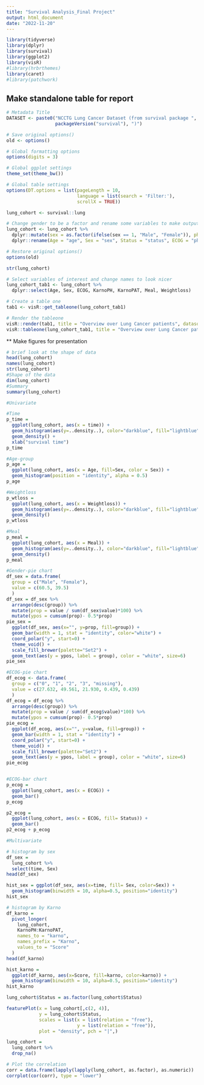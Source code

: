 ```yaml
---
title: "Survival Analysis_Final Project"
output: html_document
date: "2022-11-20"
---
```


```r
library(tidyverse)
library(dplyr)
library(survival)
library(ggplot2)
library(visR)
#library(hrbrthemes)
library(caret)
#library(patchwork)
```

## Make standalone table for report
```r
# Metadata Title
DATASET <- paste0("NCCTG Lung Cancer Dataset (from survival package ", 
                  packageVersion("survival"), ")")

# Save original options()
old <- options()  

# Global formatting options
options(digits = 3)

# Global ggplot settings
theme_set(theme_bw())

# Global table settings 
options(DT.options = list(pageLength = 10, 
                          language = list(search = 'Filter:'), 
                          scrollX = TRUE))

lung_cohort <- survival::lung

# Change gender to be a factor and rename some variables to make output look nicer
lung_cohort <- lung_cohort %>%  
  dplyr::mutate(sex = as.factor(ifelse(sex == 1, "Male", "Female")), ph.ecog = factor(ph.ecog), status = as.factor(status))  %>%  
  dplyr::rename(Age = "age", Sex = "sex", Status = "status", ECOG = "ph.ecog", KarnoPH = "ph.karno", KarnoPAT = "pat.karno", Meal = "meal.cal", Weightloss="wt.loss")

# Restore original options()
options(old)
```


```r
str(lung_cohort)

# Select variables of interest and change names to look nicer
lung_cohort_tab1 <- lung_cohort %>%  
  dplyr::select(Age, Sex, ECOG, KarnoPH, KarnoPAT, Meal, Weightloss) 

# Create a table one
tab1 <- visR::get_tableone(lung_cohort_tab1)

# Render the tableone
visR::render(tab1, title = "Overview over Lung Cancer patients", datasource = DATASET)
visR::tableone(lung_cohort_tab1, title = "Overview over Lung Cancer patients", datasource = DATASET)

```

** Make figures for presentation
```r
# brief look at the shape of data
head(lung_cohort)
names(lung_cohort)
str(lung_cohort)
#Shape of the data
dim(lung_cohort)
#Summary
summary(lung_cohort)

```

```r
#Univariate

#Time
p_time = 
  ggplot(lung_cohort, aes(x = time)) + 
  geom_histogram(aes(y=..density..), color="darkblue", fill="lightblue") +
  geom_density() +
  xlab("survival time")
p_time

#Age-group
p_age = 
  ggplot(lung_cohort, aes(x = Age, fill=Sex, color = Sex)) + 
  geom_histogram(position = "identity", alpha = 0.5)
p_age

#Weightloss
p_wtloss =
  ggplot(lung_cohort, aes(x = Weightloss)) + 
  geom_histogram(aes(y=..density..), color="darkblue", fill="lightblue") +
  geom_density() 
p_wtloss

#Meal
p_meal =
  ggplot(lung_cohort, aes(x = Meal)) + 
  geom_histogram(aes(y=..density..), color="darkblue", fill="lightblue") +
  geom_density() 
p_meal

#Gender-pie chart
df_sex = data.frame(
  group = c("Male", "Female"),
  value = c(60.5, 39.5)
  )
df_sex = df_sex %>%
  arrange(desc(group)) %>%
  mutate(prop = value / sum(df_sex$value)*100) %>%
  mutate(ypos = cumsum(prop)- 0.5*prop)
pie_sex = 
  ggplot(df_sex, aes(x="", y=prop, fill=group)) + 
  geom_bar(width = 1, stat = "identity", color="white") + 
  coord_polar("y", start=0) +
  theme_void() +
  scale_fill_brewer(palette="Set2") +
  geom_text(aes(y = ypos, label = group), color = "white", size=6)
pie_sex

#ECOG-pie chart
df_ecog <- data.frame(
  group = c("0", "1", "2", "3", "missing"),
  value = c(27.632, 49.561, 21.930, 0.439, 0.439)
  )
df_ecog = df_ecog %>%
  arrange(desc(group)) %>%
  mutate(prop = value / sum(df_ecog$value)*100) %>%
  mutate(ypos = cumsum(prop)- 0.5*prop)
pie_ecog = 
  ggplot(df_ecog, aes(x="", y=value, fill=group)) + 
  geom_bar(width = 1, stat = "identity") + 
  coord_polar("y", start=0) +
  theme_void() +
  scale_fill_brewer(palette="Set2") +
  geom_text(aes(y = ypos, label = group), color = "white", size=6)
pie_ecog


#ECOG-bar chart
p_ecog = 
  ggplot(lung_cohort, aes(x = ECOG)) +
  geom_bar()
p_ecog

p2_ecog = 
  ggplot(lung_cohort, aes(x = ECOG, fill= Status)) +
  geom_bar()
p2_ecog + p_ecog
```

```r
#Multivariate

# histogram by sex
df_sex =
  lung_cohort %>%
  select(time, Sex)
head(df_sex)

hist_sex = ggplot(df_sex, aes(x=time, fill= Sex, color=Sex)) + 
  geom_histogram(binwidth = 10, alpha=0.5, position="identity")
hist_sex

# histogram by Karno
df_karno = 
  pivot_longer(
    lung_cohort,
    KarnoPH:KarnoPAT,
    names_to = "karno",
    names_prefix = "Karno",
    values_to = "Score"
  )
head(df_karno)

hist_karno =
  ggplot(df_karno, aes(x=Score, fill=karno, color=karno)) + 
  geom_histogram(binwidth = 10, alpha=0.5, position="identity")
hist_karno  

lung_cohort$Status = as.factor(lung_cohort$Status)

featurePlot(x = lung_cohort[,c(2, 4)], 
            y = lung_cohort$Status,
            scales = list(x = list(relation = "free"), 
                          y = list(relation = "free")),
            plot = "density", pch = "|",)
```


```r
lung_cohort = 
  lung_cohort %>%
  drop_na()

# Plot the correlation
corr = data.frame(lapply(lapply(lung_cohort, as.factor), as.numeric))
corrplot(cor(corr), type = "lower")

```

